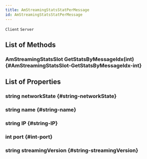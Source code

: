 ```yaml
---
title: AmStreamingStatsStatPerMessage
id: AmStreamingStatsStatPerMessage
---
```

`Client`
`Server`

## List of Methods

### AmStreamingStatsSlot GetStatsByMessageIdx(int) {#AmStreamingStatsSlot-GetStatsByMessageIdx-int}

## List of Properties

### string networkState {#string-networkState}

### string name {#string-name}

### string IP {#string-IP}

### int port {#int-port}

### string streamingVersion {#string-streamingVersion}

